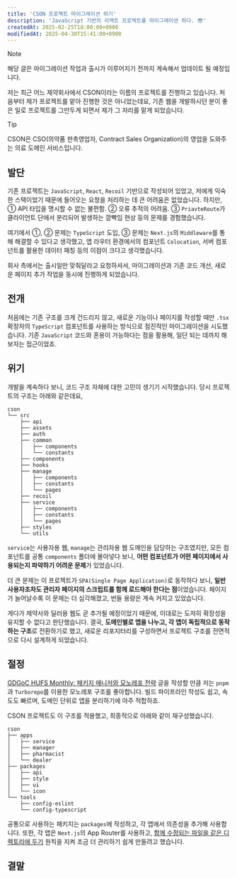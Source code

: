```yaml
---
title: 'CSON 프로젝트 마이그레이션 하기'
description: 'JavaScript 기반의 리액트 프로젝트를 마이그레이션 하다. 😎'
createdAt: 2025-02-25T18:00:00+0900
modifiedAt: 2025-04-30T15:41:00+0900
---
```


> [!NOTE]
> 해당 글은 마이그레이션 작업과 출시가 이루어지기 전까지 계속해서 업데이트 될 예정입니다.

저는 최근 어느 제약회사에서 CSON이라는 이름의 프로젝트를 진행하고 있습니다. 처음부터 제가 프로젝트를 맡아 진행한 것은 아니었는데요, 기존 웹을 개발하시던 분이 좋은 일로 프로젝트를 그만두게 되면서 제가 그 자리를 맡게 되었습니다.

> [!TIP]
> CSON은 CSO(의약품 판촉영업자, Contract Sales Organization)의 영업을 도와주는 의료 도메인 서비스입니다.

## 발단

기존 프로젝트는 `JavaScript`, `React`, `Recoil` 기반으로 작성되어 있었고, 저에게 익숙한 스택이었기 때문에 들어오는 요청을 처리하는 데 큰 어려움은 없었습니다. 하지만, ① API 타입을 명시할 수 없는 불편함. ② 오류 추적의 어려움. ③ `PriavteRoute`가 클라이언트 단에서 분리되어 발생하는 깜빡임 현상 등의 문제를 경험했습니다.

여기에서 ①, ② 문제는 `TypeScript` 도입, ③ 문제는 `Next.js`의 `Middleware`를 통해 해결할 수 있다고 생각했고, 앱 라우터 환경에서의 컴포넌트 `Colocation`, 서버 컴포넌트를 활용한 데이터 패칭 등의 이점이 크다고 생각했습니다.

회사 측에서는 출시일만 맞춰달라고 요청하셔서, 마이그레이션과 기존 코드 개선, 새로운 페이지 추가 작업을 동시에 진행하게 되었습니다.


## 전개

처음에는 기존 구조를 크게 건드리지 않고, 새로운 기능이나 페이지를 작성할 때만 `.tsx` 확장자의 `TypeScript` 컴포넌트를 사용하는 방식으로 점진적인 마이그레이션을 시도했습니다. 기존 `JavaScript` 코드와 혼용이 가능하다는 점을 활용해, 일단 되는 데까지 해보자는 접근이었죠.

## 위기

개발을 계속하다 보니, 코드 구조 자체에 대한 고민이 생기기 시작했습니다. 당시 프로젝트의 구조는 아래와 같은데요,

```terminaloutput
cson
└── src
    ├── api
    ├── assets
    ├── auth
    ├── common
    │   ├── components
    │   └── constants
    ├── components
    ├── hooks
    ├── manage
    │   ├── components
    │   ├── constants
    │   └── pages
    ├── recoil
    ├── service
    │   ├── components
    │   ├── constants
    │   └── pages
    ├── styles
    └── utils
```

`service`는 사용자용 웹, `manage`는 관리자용 웹 도메인을 담당하는 구조였지만, 모든 컴포넌트를 공통 `components` 폴더에 몰아넣다 보니, **어떤 컴포넌트가 어떤 페이지에서 사용되는지 파악하기 어려운 문제**가 있었습니다.

더 큰 문제는 이 프로젝트가 `SPA(Single Page Application)`로 동작하다 보니, **일반 사용자조차도 관리자 페이지의 스크립트를 함께 로드해야 한다는 점**이었습니다. 페이지가 늘어날수록 이 문제는 더 심각해졌고, 번들 용량은 계속 커지고 있었습니다.

게다가 제약사와 딜러용 웹도 곧 추가될 예정이었기 때문에, 이대로는 도저히 확장성을 유지할 수 없다고 판단했습니다. 결국, **도메인별로 앱을 나누고, 각 앱이 독립적으로 동작하는 구조**로 전환하기로 했고, 새로운 리포지터리를 구성하면서 프로젝트 구조를 전면적으로 다시 설계하게 되었습니다.

## 절정
<a href="/articles/2024-10-gdgoc-presentation" target="_blank" rel="noreferrer noopener">GDGoC HUFS
  Monthly: 패키지 매니저와 모노레포 전략</a> 글을 작성할 만큼 저는 `pnpm`과 `Turborepo`를 이용한 모노레포 구조를 좋아합니다. 빌드 파이프라인 작성도 쉽고, 속도도 빠르며, 도메인 단위로 앱을 분리하기에 아주 적합하죠.

CSON 프로젝트도 이 구조를 적용했고, 최종적으로 아래와 같이 재구성했습니다.

```terminaloutput
cson
├── apps
│   ├── service
│   ├── manager
│   ├── pharmacist
│   └── dealer
├── packages
│   ├── api
│   ├── style
│   ├── ui
│   └── icon
└── tools
    ├── config-eslint
    └── config-typescript
```

공통으로 사용하는 패키지는 `packages`에 작성하고, 각 앱에서 의존성을 추가해 사용합니다. 또한, 각 앱은 `Next.js`의 App Router를 사용하고, <a href="https://frontend-fundamentals.com/code-quality/code/examples/code-directory.html" target="_blank" rel="noreferrer noopener">함께 수정되는 파일을 같은 디렉토리에 두기</a> 원칙을 지켜 조금 더 관리하기 쉽게 만들려고 했습니다.



## 결말